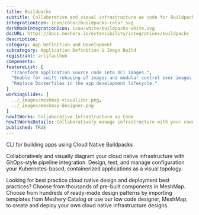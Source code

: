 ```yaml
---
title: Buildpacks
subtitle: Collaborative and visual infrastructure as code for Buildpacks
integrationIcon: icon/color/buildpacks-color.svg
darkModeIntegrationIcon: icon/white/buildpacks-white.svg
docURL: https://docs.meshery.io/extensibility/integrations/buildpacks
description: 
category: App Definition and Development
subcategory: Application Definition & Image Build
registrant: artifacthub
components: 
featureList: [
  "Transform application source code into OCI images.",
  "Enable for swift rebasing of images and modular control over images.",
  "Replace Dockerfiles in the app development lifecycle."
]
workingSlides: [
  ../_images/meshmap-visualizer.png,
  ../_images/meshmap-designer.png
]
howItWorks: Collaborative Infrastructure as Code
howItWorksDetails: Collaboratively manage infrastructure with your coworkers synchronously sharing the same designs.
published: TRUE
---
```

<p>
CLI for building apps using Cloud Native Buildpacks
</p>
<p>
    Collaboratively and visually diagram your cloud native infrastructure with GitOps-style pipeline integration. Design, test, and manage configuration your Kubernetes-based, containerized applications as a visual topology.
</p>
<p>
    Looking for best practice cloud native design and deployment best practices? Choose from thousands of pre-built components in MeshMap. Choose from hundreds of ready-made design patterns by importing templates from Meshery Catalog or use our low code designer, MeshMap, to create and deploy your own cloud native infrastructure designs.
</p>
